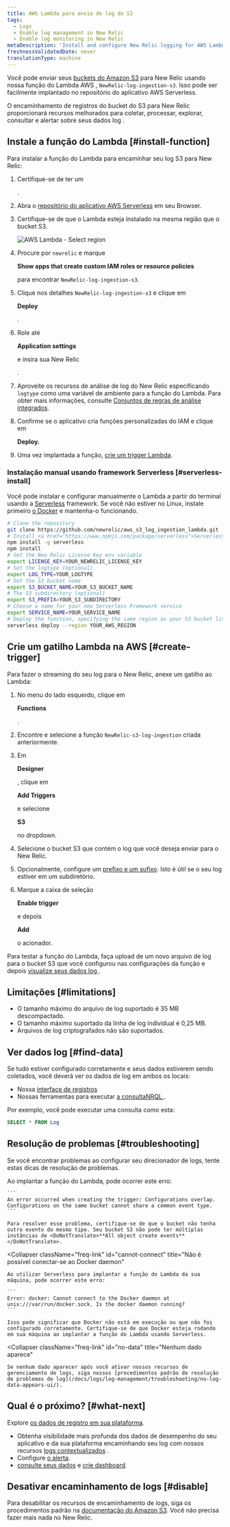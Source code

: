 ```yaml
---
title: AWS Lambda para envio de log do S3
tags:
  - Logs
  - Enable log management in New Relic
  - Enable log monitoring in New Relic
metaDescription: 'Install and configure New Relic logging for AWS Lambda with S3, so you can use enhanced log management capabilities.'
freshnessValidatedDate: never
translationType: machine
---
```



Você pode enviar seus [buckets do Amazon S3](https://aws.amazon.com/s3/) para New Relic usando nossa função do Lambda AWS , `NewRelic-log-ingestion-s3`. Isso pode ser facilmente implantado no repositório do aplicativo AWS Serverless.

O encaminhamento de registros do bucket do S3 para New Relic proporcionará recursos <InlinePopover type="logs"/>melhorados para coletar, processar, explorar, consultar e alertar sobre seus dados log .

## Instale a função do Lambda [#install-function]

Para instalar a função do Lambda para encaminhar seu log S3 para New Relic:

1. Certifique-se de ter um

   <InlinePopover type="licenseKey"/>

   .

2. Abra o [repositório do aplicativo AWS Serverless](https://serverlessrepo.aws.amazon.com/applications) em seu Browser.

3. Certifique-se de que o Lambda esteja instalado na mesma região que o bucket S3.

   <img title="AWS Lambda - Select region" alt="AWS Lambda - Select region" src={serverlessAWSLambdaSelectRegion}/>

4. Procure por `newrelic` e marque

   <DoNotTranslate>**Show apps that create custom IAM roles or resource policies**</DoNotTranslate>

   para encontrar `NewRelic-log-ingestion-s3`.

5. Clique nos detalhes `NewRelic-log-ingestion-s3` e clique em

   <DoNotTranslate>**Deploy**</DoNotTranslate>

   .

6. Role até

   <DoNotTranslate>**Application settings**</DoNotTranslate>

   e insira sua New Relic

   <InlinePopover type="licenseKey"/>

   .

7. Aproveite os recursos de análise de log do New Relic especificando `logtype` como uma variável de ambiente para a função do Lambda. Para obter mais informações, consulte [Conjuntos de regras de análise integrados](/docs/logs/new-relic-logs/ui-data/new-relic-logs-parsing-built-rules-custom-parsing#built-in-rules).

8. Confirme se o aplicativo cria funções personalizadas do IAM e clique em

   <DoNotTranslate>**Deploy.**</DoNotTranslate>

9. Uma vez implantada a função, [crie um trigger Lambda](#create-trigger).

### Instalação manual usando framework Serverless [#serverless-install]

Você pode instalar e configurar manualmente o Lambda a partir do terminal usando a [Serverless](https://www.npmjs.com/package/serverless) framework. Se você não estiver no Linux, instale primeiro [o Docker](https://docs.docker.com/get-docker/) e mantenha-o funcionando.

```bash
# Clone the repository
git clone https://github.com/newrelic/aws_s3_log_ingestion_lambda.git
# Install <a href="https://www.npmjs.com/package/serverless">Serverless</a> and the repo dependencies
npm install -g serverless
npm install
# Set the New Relic License Key env variable
export LICENSE_KEY=YOUR_NEWRELIC_LICENSE_KEY
# Set the logtype (optional)
export LOG_TYPE=YOUR_LOGTYPE
# Set the S3 bucket name
export S3_BUCKET_NAME=YOUR_S3_BUCKET_NAME
# The S3 subdirectory (optional)
export S3_PREFIX=YOUR_S3_SUBDIRECTORY
# Choose a name for your new Serverless Framework service
export SERVICE_NAME=YOUR_SERVICE_NAME
# Deploy the function, specifying the same region as your S3 bucket listed above
serverless deploy --region YOUR_AWS_REGION
```

## Crie um gatilho Lambda na AWS [#create-trigger]

Para fazer o streaming do seu log para o New Relic, anexe um gatilho ao Lambda:

1. No menu do lado esquerdo, clique em

   <DoNotTranslate>**Functions**</DoNotTranslate>

   .

2. Encontre e selecione a função `NewRelic-s3-log-ingestion` criada anteriormente.

3. Em

   <DoNotTranslate>**Designer**</DoNotTranslate>

   , clique em

   <DoNotTranslate>**Add Triggers**</DoNotTranslate>

   e selecione

   <DoNotTranslate>**S3**</DoNotTranslate>

   no dropdown.

4. Selecione o bucket S3 que contém o log que você deseja enviar para o New Relic.

5. Opcionalmente, configure um [prefixo e um sufixo](https://aws.amazon.com/blogs/compute/amazon-s3-adds-prefix-and-suffix-filters-for-lambda-function-triggering/). Isto é útil se o seu log estiver em um subdiretório.

6. Marque a caixa de seleção

   <DoNotTranslate>**Enable trigger**</DoNotTranslate>

   e depois

   <DoNotTranslate>**Add**</DoNotTranslate>

   o acionador.

Para testar a função do Lambda, faça upload de um novo arquivo de log para o bucket S3 que você configurou nas configurações da função e depois [visualize seus dados log ](#find-data).

<InstallFeedback/>

## Limitações [#limitations]

* O tamanho máximo do arquivo de log suportado é 35 MB descompactado.
* O tamanho máximo suportado da linha de log individual é 0,25 MB.
* Arquivos de log criptografados não são suportados.

## Ver dados log [#find-data]

Se tudo estiver configurado corretamente e seus dados estiverem sendo coletados, você deverá ver os dados de log em ambos os locais:

* Nossa [interface de registros](https://one.newrelic.com/launcher/logger.log-launcher)
* Nossas ferramentas para executar [a consultaNRQL ](/docs/chart-builder/use-chart-builder/choose-data/use-advanced-nrql-mode-specify-data).

Por exemplo, você pode executar uma consulta como esta:

```sql
SELECT * FROM Log
```

## Resolução de problemas [#troubleshooting]

Se você encontrar problemas ao configurar seu direcionador de logs, tente estas dicas de resolução de problemas.

<CollapserGroup>
  <Collapser
    className="freq-link"
    id="config-overlap"
    title="Sobreposição de configuração"
  >
    Ao implantar a função do Lambda, pode ocorrer este erro:

    ```
    An error occurred when creating the trigger: Configurations overlap. Configurations on the same bucket cannot share a common event type.
    ```

    Para resolver esse problema, certifique-se de que o bucket não tenha outro evento do mesmo tipo. Seu bucket S3 não pode ter múltiplas instâncias de <DoNotTranslate>**All object create events**</DoNotTranslate>.
  </Collapser>

  <Collapser
    className="freq-link"
    id="cannot-connect"
    title="Não é possível conectar-se ao Docker daemon"
  >
    Ao utilizar Serverless para implantar a função do Lambda da sua máquina, pode ocorrer este erro:

    ```
    Error: docker: Cannot connect to the Docker daemon at unix:///var/run/docker.sock. Is the docker daemon running?
    ```

    Isso pode significar que Docker não está em execução ou que não foi configurado corretamente. Certifique-se de que Docker esteja rodando em sua máquina ao implantar a função do Lambda usando Serverless.
  </Collapser>

  <Collapser
    className="freq-link"
    id="no-data"
    title="Nenhum dado aparece"
  >
    Se nenhum dado aparecer após você ativar nossos recursos de gerenciamento de logs, siga nossos [procedimentos padrão de resolução de problemas de log](/docs/logs/log-management/troubleshooting/no-log-data-appears-ui/).
  </Collapser>
</CollapserGroup>

## Qual é o próximo? [#what-next]

Explore [os dados de registro em sua plataforma](/docs/logs/log-management/ui-data/use-logs-ui/).

* Obtenha visibilidade mais profunda dos dados de desempenho do seu aplicativo e da sua plataforma encaminhando seu log com nossos recursos [logs contextualizados](/docs/logs/enable-log-management-new-relic/configure-logs-context/configure-logs-context-apm-agents/) .
* Configure [o alerta](/docs/alerts-applied-intelligence/new-relic-alerts/alert-conditions/create-alert-conditions/).
* [consulte seus dados](/docs/query-your-data/explore-query-data/get-started/introduction-querying-new-relic-data/) e [crie dashboard](/docs/query-your-data/explore-query-data/dashboards/introduction-dashboards/).

## Desativar encaminhamento de logs [#disable]

Para desabilitar os recursos de encaminhamento de logs, siga os procedimentos padrão na [documentação do Amazon S3](https://aws.amazon.com/s3/). Você não precisa fazer mais nada no New Relic.
